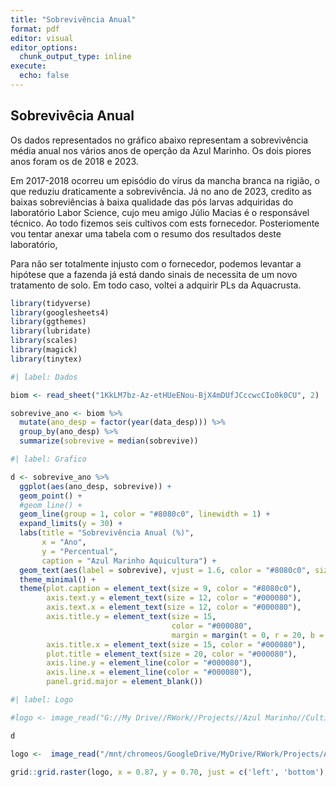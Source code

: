 ```yaml
---
title: "Sobrevivência Anual"
format: pdf
editor: visual
editor_options: 
  chunk_output_type: inline
execute:
  echo: false
---
```


## Sobrevivêcia Anual

Os dados representados no gráfico abaixo representam a sobrevivência média anual nos vários anos de operção da Azul Marinho. Os dois piores anos foram os de 2018 e 2023.

Em 2017-2018 ocorreu um episódio do vírus da mancha branca na rigião, o que reduziu draticamente a sobrevivência. Já no ano de 2023, credito as baixas sobreviências à baixa qualidade das pós larvas adquiridas do laboratório Labor Science, cujo meu amigo Júlio Macias é o responsável técnico. Ao todo fizemos seis cultivos com ests fornecedor. Posteriomente vou tentar anexar uma tabela com o resumo dos resultados deste laboratório,

Para não ser totalmente injusto com o fornecedor, podemos levantar a hipótese que a fazenda já está dando sinais de necessita de um  novo tratamento de solo. Em todo caso, voltei a adquirir PLs da Aquacrusta.

```r
library(tidyverse)
library(googlesheets4)
library(ggthemes)
library(lubridate)
library(scales)
library(magick)
library(tinytex)

```

```r
#| label: Dados

biom <- read_sheet("1KkLM7bz-Az-etHUeENou-BjX4mDUfJCccwcCIo0k0CU", 2)

```

```r
sobrevive_ano <- biom %>%
  mutate(ano_desp = factor(year(data_desp))) %>%
  group_by(ano_desp) %>%
  summarize(sobrevive = median(sobrevive))

```

```r

#| label: Grafico

d <- sobrevive_ano %>%
  ggplot(aes(ano_desp, sobrevive)) +
  geom_point() +
  #geom_line() +
  geom_line(group = 1, color = "#8080c0", linewidth = 1) +
  expand_limits(y = 30) +
  labs(title = "Sobrevivência Anual (%)",
       x = "Ano",
       y = "Percentual",
       caption = "Azul Marinho Aquicultura") +
  geom_text(aes(label = sobrevive), vjust = 1.6, color = "#8080c0", size = 5.0) +
  theme_minimal() +
  theme(plot.caption = element_text(size = 9, color = "#8080c0"),
        axis.text.y = element_text(size = 12, color = "#000080"),
        axis.text.x = element_text(size = 12, color = "#000080"),
        axis.title.y = element_text(size = 15,
                                    color = "#000080",
                                    margin = margin(t = 0, r = 20, b = 0, l = 0)),
        axis.title.x = element_text(size = 15, color = "#000080"),
        plot.title = element_text(size = 20, color = "#000080"),
        axis.line.y = element_line(color = "#000080"),
        axis.line.x = element_line(color = "#000080"),
        panel.grid.major = element_blank())


```

```r
#| label: Logo

#logo <- image_read("G://My Drive//RWork//Projects//Azul Marinho//Cultivos//Images//azul_logo_transp.png") # no windows

d

logo <-  image_read("/mnt/chromeos/GoogleDrive/MyDrive/RWork/Projects/Azul Marinho/Cultivos/Images/azul_logo_transp.png") # no ChromeOS 

grid::grid.raster(logo, x = 0.87, y = 0.70, just = c('left', 'bottom'), width = unit(0.9, 'inches'))

```


